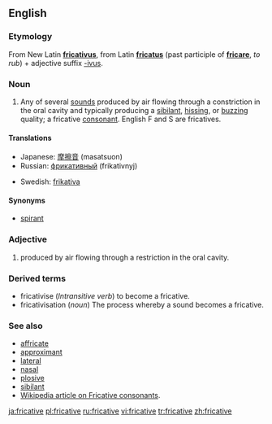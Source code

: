==English==

===Etymology===
From New Latin '''[[fricativus]]''', from Latin '''[[fricatus]]''' (past participle of '''[[fricare]]''', ''to rub'') + adjective suffix [[-ivus]].

===Noun===
{{en-noun}}
# {{phonetics}} Any of several [[sound]]s produced by air flowing through a constriction in the oral cavity and typically producing a [[sibilant]], [[hissing]], or [[buzzing]] quality; a fricative [[consonant]]. English F and S are fricatives.

====Translations====
{{top}}
*Japanese: [[摩擦音]] (masatsuon)
*Russian: [[фрикативный]] (frikativnyj) {{m}}
{{mid}}
*Swedish: [[frikativa]] {{c}}
{{bottom}}

====Synonyms====
*[[spirant]]

===Adjective===
{{en-adj}}

# {{phonetics}} produced by air flowing through a restriction in the oral cavity.

===Derived terms===
*fricativise (''Intransitive verb'') to become a fricative.
*fricativisation (''noun'') The process whereby a sound becomes a fricative.

===See also===
*[[affricate]]
*[[approximant]]
*[[lateral]]
*[[nasal]]
*[[plosive]]
*[[sibilant]]
*[[w:fricative consonant|Wikipedia article on Fricative consonants]].

[[ja:fricative]]
[[pl:fricative]]
[[ru:fricative]]
[[vi:fricative]]
[[tr:fricative]]
[[zh:fricative]]